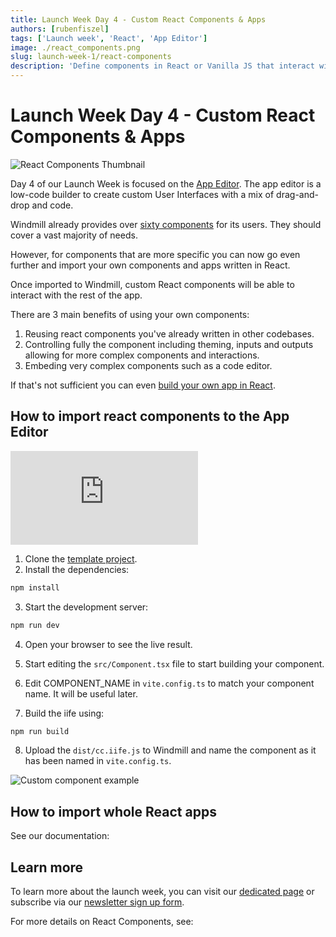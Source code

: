 ```yaml
---
title: Launch Week Day 4 - Custom React Components & Apps
authors: [rubenfiszel]
tags: ['Launch week', 'React', 'App Editor']
image: ./react_components.png
slug: launch-week-1/react-components
description: 'Define components in React or Vanilla JS that interact with the rest of your app.'
---
```



# Launch Week Day 4 - Custom React Components & Apps

![React Components Thumbnail](./react_components.png "React Components")

Day 4 of our Launch Week is focused on the [App Editor](/docs/apps/app_editor). The app editor is a low-code builder to create custom User Interfaces with a mix of drag-and-drop and code.

Windmill already provides over [sixty components](/docs/apps/app_configuration_settings/app_component_library) for its users. They should cover a vast majority of needs.

However, for components that are more specific you can now go even further and import your own components and apps written in React.

Once imported to Windmill, custom React components will be able to interact with the rest of the app.

There are 3 main benefits of using your own components:
1. Reusing react components you've already written in other codebases.
2. Controlling fully the component including theming, inputs and outputs allowing for more complex components and interactions.
3. Embeding very complex components such as a code editor.

If that's not sufficient you can even [build your own app in React](#how-to-import-whole-react-apps).

## How to import react components to the App Editor

<iframe
	style={{ aspectRatio: '16/9' }}
	src="https://www.youtube.com/embed/LO83BKAe6zg?vq=hd1080"
	title="YouTube video player"
	frameBorder="0"
	allow="accelerometer; autoplay; clipboard-write; encrypted-media; gyroscope; picture-in-picture; web-share"
	allowFullScreen
	className="border-2 rounded-xl object-cover w-full dark:border-gray-800"
></iframe>

<br/>

1. Clone the [template project](https://github.com/windmill-labs/windmill-custom-component-template).
2. Install the dependencies:

```bash
npm install
```

3. Start the development server:

```bash
npm run dev
```

4. Open your browser to see the live result.

5. Start editing the `src/Component.tsx` file to start building your component.

6. Edit COMPONENT_NAME in `vite.config.ts` to match your component name. It will
   be useful later.

7. Build the iife using:

```bash
npm run build
```

8. Upload the `dist/cc.iife.js` to Windmill and name the component as it has been named in `vite.config.ts`.

![Custom component example](./custom_example.png "Custom component example")

## How to import whole React apps

See our documentation:

<div class="grid grid-cols-2 gap-2 my-4">
	<DocCard
		color="orange"
		title="React App Import"
		description="Import your own React app in Windmill App Editor."
		href="/docs/react_vue_svelte_apps/react"
	/>
</div>

## Learn more

To learn more about the launch week, you can visit our [dedicated page](../2023-11-15-launch-week-1/index.mdx) or subscribe via our [newsletter sign up form](https://cdn.forms-content.sg-form.com/7c42148e-8396-11ee-ba6a-4e3b45e8beb1).

For more details on React Components, see:

<div class="grid grid-cols-2 gap-2 my-4">
	<DocCard
		color="orange"
		title="Import Custom React Components"
		description="Define components in React or Vanilla JS that interact with the rest of your app."
		href="/docs/apps/react_components"
	/>
</div>